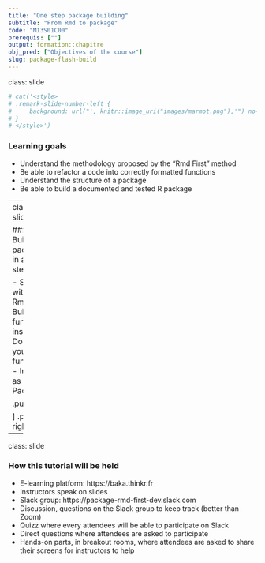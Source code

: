 ```yaml
---
title: "One step package building"
subtitle: "From Rmd to package"
code: "M13S01C00"
prerequis: [""]
output: formation::chapitre
obj_pred: ["Objectives of the course"]
slug: package-flash-build
---
```

class: slide 

```r
# cat('<style>
# .remark-slide-number-left {
#     background: url("', knitr::image_uri("images/marmot.png"),'") no-repeat left top ! important;
# }
# </style>')
```


### Learning goals

- Understand the methodology proposed by the "Rmd First" method
- Be able to refactor a code into correctly formatted functions
- Understand the structure of a package
- Be able to build a documented and tested R package

---
class: slide

### Building a package in a few steps

- Start with a Rmd
- Build your functions inside
- Document your functions
- Inflate as a Package

.pull-left[
```r
knitr::include_graphics("images/squirrels_rmd_html_snapshot.png")
```

]
.pull-right[
```r
knitr::include_graphics("images/squirrels_inflated.png")
```
]

---
class: slide

### How this tutorial will be held

- E-learning platform: https://baka.thinkr.fr
- Instructors speak on slides
- Slack group: https://package-rmd-first-dev.slack.com
- Discussion, questions on the Slack group to keep track (better than Zoom)
- Quizz where every attendees will be able to participate on Slack
- Direct questions where attendees are asked to participate
- Hands-on parts, in breakout rooms, where attendees are asked to share their screens for instructors to help




